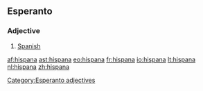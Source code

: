 ==Esperanto==
===Adjective===
{{eo-adj}}
# [[Spanish]] 

[[Category:Esperanto adjectives]]

[[af:hispana]]
[[ast:hispana]]
[[eo:hispana]]
[[fr:hispana]]
[[io:hispana]]
[[lt:hispana]]
[[nl:hispana]]
[[zh:hispana]]